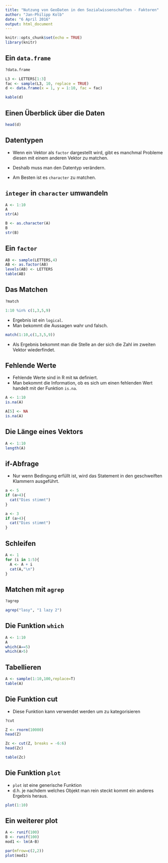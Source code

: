 ```yaml
---
title: "Nutzung von GeoDaten in den Sozialwissenschaften - Faktoren"
author: "Jan-Philipp Kolb"
date: "6 April 2016"
output: html_document
---
```


```r
knitr::opts_chunk$set(echo = TRUE)
library(knitr)
```

## Ein `data.frame`

```r
?data.frame
```

```r
L3 <- LETTERS[1:3]
fac <- sample(L3, 10, replace = TRUE)
d <- data.frame(x = 1, y = 1:10, fac = fac)
```

```r
kable(d)
```

## Einen Überblick über die Daten

```r
head(d)
```

## Datentypen

- Wenn ein Vektor als `factor` dargestellt wird, gibt es manchmal Probleme diesen mit einem anderen Vektor zu matchen.

- Deshalb muss man den Datentyp verändern.

- Am Besten ist es `character` zu matchen.


## `integer` in `character` umwandeln

```r
A <- 1:10
A
str(A)
```

```r
B <- as.character(A)
B
str(B)
```

## Ein `factor`

```r
AB <- sample(LETTERS,4)
AB <- as.factor(AB)
levels(AB) <- LETTERS
table(AB)
```

## Das Matchen

```r
?match
```

```r
1:10 %in% c(1,3,5,9)
```

- Ergebnis ist ein `logical`.
- Man bekommt die Aussagen wahr und falsch.

```r
match(1:10,c(1,3,5,9))
```

- Als Ergebnis bekommt man die Stelle an der sich die Zahl im zweiten Vektor wiederfindet.

## Fehlende Werte

- Fehlende Werte sind in R mit `NA` definiert.
- Man bekommt die Information, ob es sich um einen fehlenden Wert handelt mit der Funktion `is.na`.

```r
A <- 1:10
is.na(A)
```

```r
A[5] <- NA
is.na(A)
```

## Die Länge eines Vektors

```r
A <- 1:10
length(A)
```


## if-Abfrage

- Nur wenn Bedingung erfüllt ist, wird das Statement in den geschweiften Klammern ausgeführt.

```r
a <- 5
if (a>4){
  cat("Dies stimmt")
}
```

```r
a <- 3
if (a>4){
  cat("Dies stimmt")
}
```


## Schleifen

```r
A <- 1
for (i in 1:5){
  A <- A + i
  cat(A,"\n")
}
```

## Matchen mit `agrep`

```r
?agrep
```

```r
agrep("lasy", "1 lazy 2")
```

## Die Funktion `which`

```r
A <- 1:10
A
which(A==5)
which(A>5)
```

## Tabellieren

```r
A <- sample(1:10,100,replace=T)
table(A)
```

## Die Funktion cut

- Diese Funktion kann verwendet werden um zu kategorisieren

```r
?cut
```

```r
Z <- rnorm(10000)
head(Z)
```

```r
Zc <- cut(Z, breaks = -6:6)
head(Zc)
```

```r
table(Zc)
```

## Die Funktion `plot`

- `plot` ist eine generische Funktion 
- d.h. je nachdem welches Objekt man rein steckt kommt ein anderes Ergebnis heraus.

```r
plot(1:10)
```

## Ein weiterer plot

```r
A <- runif(100)
B <- runif(100)
mod1 <- lm(A~B)

par(mfrow=c(2,2))
plot(mod1)
```

